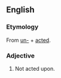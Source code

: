 ==English==

===Etymology===
From [[un-]] + [[acted]].

===Adjective===
{{en-adj|-}}

#Not acted upon.